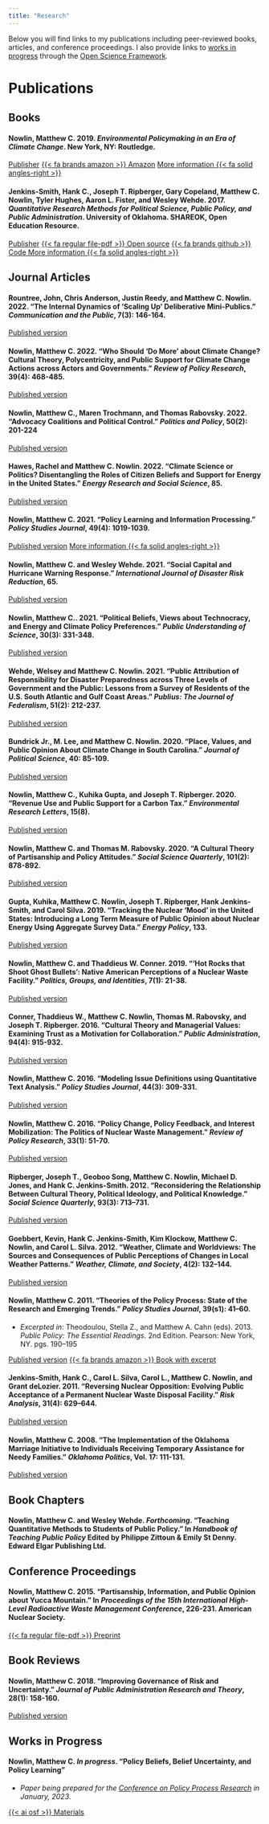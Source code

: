 ```yaml
---
title: "Research"
---
```


Below you will find links to my publications including peer-reviewed books, articles, and conference proceedings. I also provide links to [works in progress](#works-in-progress) through the [Open Science Framework](https://osf.io/). 

# Publications

## Books

#### **Nowlin, Matthew C.** 2019. *Environmental Policymaking in an Era of Climate Change*. New York, NY: Routledge.

<div>
<a href="https://www.routledge.com/Environmental-Policymaking-in-an-Era-of-Climate-Change-1st-Edition/Nowlin/p/book/9781138216938"> 
<span class="badge bg-primary">Publisher</span></a > 
<a href="https://www.amazon.com/Environmental-Policymaking-Era-Climate-Change/dp/1138216933/ref=sr_1_2?keywords=Environmental+Policymaking+in+an+Era+of+Climate+Change&qid=1560292196&s=gateway&sr=8-2"><span class="badge bg-primary">{{< fa brands amazon >}} Amazon</span></a > 
<a href="/publications/env-book/index.html" itemprop="url"><span class="badge bg-primary">More information {{< fa solid angles-right >}}</span></a >
</div>

#### Jenkins-Smith, Hank C., Joseph T. Ripberger, Gary Copeland, **Matthew C. Nowlin**, Tyler Hughes, Aaron L. Fister, and Wesley Wehde. 2017. *Quantitative Research Methods for Political Science, Public Policy, and Public Administration*. University of Oklahoma. SHAREOK, Open Education Resource.

<div>
<a href="https://shareok.org/handle/11244/52244"> <span class="badge bg-primary">Publisher</span></a > 
<a href="https://shareok.org/bitstream/handle/11244/52244/Quantitative%20Research%20Methods%20For%20Political%20Science%2c%20Public%20Policy%20and%20Public%20Administration%2c%20With%20Applications%20in%20R.pdf?sequence=15&isAllowed=y"><span class="badge bg-primary">{{< fa regular file-pdf >}} Open source</span></a > 
<a href="https://github.com/ripberjt/qrmtextbook"><span class="badge bg-primary">{{< fa brands github >}} Code </span></a > 
<a href="/publications/stats-book/index.html" itemprop="url"><span class="badge bg-primary">More information {{< fa solid angles-right >}}</span></a > 
</div>

## Journal Articles

#### Rountree, John, Chris Anderson, Justin Reedy, and **Matthew C. Nowlin**. 2022. "The Internal Dynamics of 'Scaling Up' Deliberative Mini-Publics." *Communication and the Public*, 7(3): 146-164.

<div><a href="https://journals.sagepub.com/eprint/DYGPCUNWRHWWFKQGIYKN/full"> <span class="badge bg-primary">Published version</span></a ></div>

#### **Nowlin, Matthew C.** 2022. "Who Should 'Do More' about Climate Change? Cultural Theory, Polycentricity, and Public Support for Climate Change Actions across Actors and Governments." *Review of Policy Research*, 39(4): 468-485.

<div><a href="https://onlinelibrary.wiley.com/doi/full/10.1111/ropr.12468"> <span class="badge bg-primary">Published version</span></a ></div>

#### **Nowlin, Matthew C.**, Maren Trochmann, and Thomas Rabovsky. 2022. "Advocacy Coalitions and Political Control." *Politics and Policy*, 50(2): 201-224

<div><a href="https://onlinelibrary.wiley.com/doi/abs/10.1111/polp.12458"> <span class="badge bg-primary">Published version</span></a ></div>

#### Hawes, Rachel and **Matthew C. Nowlin**. 2022. "Climate Science or Politics? Disentangling the Roles of Citizen Beliefs and Support for Energy in the United States." *Energy Research and Social Science*, 85.

<div><a href="https://www.sciencedirect.com/science/article/abs/pii/S2214629621005065"> <span class="badge bg-primary">Published version</span></a ></div>

#### **Nowlin, Matthew C.** 2021. "Policy Learning and Information Processing." *Policy Studies Journal*, 49(4): 1019-1039.

<div><a href="https://onlinelibrary.wiley.com/doi/abs/10.1111/psj.12397"> <span class="badge bg-primary">Published version</span></a > 
<a href="/publications/policy-learning/index.html" itemprop="url"><span class="badge bg-primary">More information {{< fa solid angles-right >}}</span></a >
</div>

#### **Nowlin, Matthew C.** and Wesley Wehde. 2021. "Social Capital and Hurricane Warning Response." *International Journal of Disaster Risk Reduction*, 65.

<div><a href="https://www.sciencedirect.com/science/article/pii/S2212420921004970"> <span class="badge bg-primary">Published version</span></a ></div>

#### **Nowlin, Matthew C.**. 2021. "Political Beliefs, Views about Technocracy, and Energy and Climate Policy Preferences." *Public Understanding of Science*, 30(3): 331-348.

<div><a href="https://doi.org/10.1177/0963662520978567"> <span class="badge bg-primary">Published version</span></a ></div>

#### Wehde, Welsey and **Matthew C. Nowlin**. 2021. "Public Attribution of Responsibility for Disaster Preparedness across Three Levels of Government and the Public: Lessons from a Survey of Residents of the U.S. South Atlantic and Gulf Coast Areas." *Publius: The Journal of Federalism*, 51(2): 212-237.

<div><a href="https://academic.oup.com/publius/article-abstract/51/2/212/5943216?redirectedFrom=fulltext"> <span class="badge bg-primary">Published version</span></a ></div>

#### Bundrick Jr., M. Lee, and **Matthew C. Nowlin**. 2020. "Place, Values, and Public Opinion About Climate Change in South Carolina." *Journal of Political Science*, 40: 85-109.

<div><a href="https://digitalcommons.coastal.edu/jops/vol48/iss1/4"> <span class="badge bg-primary">Published version</span></a ></div>

#### **Nowlin, Matthew C.**, Kuhika Gupta, and Joseph T. Ripberger. 2020. "Revenue Use and Public Support for a Carbon Tax." *Environmental Research Letters*, 15(8).

<div><a href="https://iopscience.iop.org/article/10.1088/1748-9326/ab92c3"> <span class="badge bg-primary">Published version</span></a ></div>

#### **Nowlin, Matthew C.** and Thomas M. Rabovsky. 2020. "A Cultural Theory of Partisanship and Policy Attitudes." *Social Science Quarterly*, 101(2): 878-892.

<div><a href="https://onlinelibrary.wiley.com/doi/abs/10.1111/ssqu.12750"> <span class="badge bg-primary">Published version</span></a ></div>

#### Gupta, Kuhika, **Matthew C. Nowlin**, Joseph T. Ripberger, Hank Jenkins-Smith, and Carol Silva. 2019. "Tracking the Nuclear 'Mood' in the United States: Introducing a Long Term Measure of Public Opinion about Nuclear Energy Using Aggregate Survey Data." *Energy Policy*, 133.

<div><a href="https://www.sciencedirect.com/science/article/pii/S0301421519304665"> <span class="badge bg-primary">Published version</span></a ></div>

#### **Nowlin, Matthew C.** and Thaddieus W. Conner. 2019. "'Hot Rocks that Shoot Ghost Bullets': Native American Perceptions of a Nuclear Waste Facility." *Politics, Groups, and Identities*, 7(1): 21-38.

<div><a href="https://www.tandfonline.com/doi/abs/10.1080/21565503.2017.1304222?journalCode=rpgi20"> <span class="badge bg-primary">Published version</span></a ></div>

#### Conner, Thaddieus W., **Matthew C. Nowlin**, Thomas M. Rabovsky, and Joseph T. Ripberger. 2016. "Cultural Theory and Managerial Values: Examining Trust as a Motivation for Collaboration." *Public Administration*, 94(4): 915-932.

<div><a href="https://onlinelibrary.wiley.com/doi/abs/10.1111/padm.12200"> <span class="badge bg-primary">Published version</span></a ></div>

#### **Nowlin, Matthew C.** 2016. "Modeling Issue Definitions using Quantitative Text Analysis." *Policy Studies Journal*, 44(3): 309-331.

<div><a href="https://onlinelibrary.wiley.com/doi/abs/10.1111/psj.12110"> <span class="badge bg-primary">Published version</span></a ></div>

#### **Nowlin, Matthew C.** 2016. "Policy Change, Policy Feedback, and Interest Mobilization: The Politics of Nuclear Waste Management." *Review of Policy Research*, 33(1): 51-70.

<div><a href="https://onlinelibrary.wiley.com/doi/10.1111/ropr.12158"> <span class="badge bg-primary">Published version</span></a ></div>

#### Ripberger, Joseph T., Geoboo Song, **Matthew C. Nowlin**, Michael D. Jones, and Hank C. Jenkins-Smith. 2012. "Reconsidering the Relationship Between Cultural Theory, Political Ideology, and Political Knowledge." *Social Science Quarterly*, 93(3): 713--731.

<div><a href="https://onlinelibrary.wiley.com/doi/10.1111/j.1540-6237.2012.00884.x"> <span class="badge bg-primary">Published version</span></a ></div>

#### Goebbert, Kevin, Hank C. Jenkins-Smith, Kim Klockow, **Matthew C. Nowlin**, and Carol L. Silva. 2012. "Weather, Climate and Worldviews: The Sources and Consequences of Public Perceptions of Changes in Local Weather Patterns." *Weather, Climate, and Society*, 4(2): 132--144.

<div><a href="https://journals.ametsoc.org/view/journals/wcas/4/2/wcas-d-11-00044_1.xml"> <span class="badge bg-primary">Published version</span></a ></div>

#### **Nowlin, Matthew C.** 2011. "Theories of the Policy Process: State of the Research and Emerging Trends." *Policy Studies Journal*, 39(s1): 41--60. 
* *Excerpted in*: Theodoulou, Stella Z., and Matthew A. Cahn (eds). 2013. *Public Policy: The Essential Readings*. 2nd Edition. Pearson: New York, NY. pgs. 190--195 

<div><a href="https://onlinelibrary.wiley.com/doi/abs/10.1111/j.1541-0072.2010.00389_4.x"> <span class="badge bg-primary">Published version</span></a >
<a href="https://www.amazon.com/Public-Policy-Essential-Readings-2nd/dp/0205856330"> <span class="badge bg-primary">{{< fa brands amazon >}} Book with excerpt</span></a >
</div> 

#### Jenkins-Smith, Hank C., Carol L. Silva, Carol L., **Matthew C. Nowlin**, and Grant deLozier. 2011. "Reversing Nuclear Opposition: Evolving Public Acceptance of a Permanent Nuclear Waste Disposal Facility." *Risk Analysis*, 31(4): 629--644.

<div><a href="https://onlinelibrary.wiley.com/doi/10.1111/j.1539-6924.2010.01543.x"> <span class="badge bg-primary">Published version</span></a ></div> 

#### **Nowlin, Matthew C.** 2008. "The Implementation of the Oklahoma Marriage Initiative to Individuals Receiving Temporary Assistance for Needy Families." *Oklahoma Politics*, Vol. 17: 111-131.

<div><a href="https://ojs.library.okstate.edu/osu/index.php/OKPolitics/article/view/1181"> <span class="badge bg-primary">Published version</span></a ></div>

## Book Chapters 

#### **Nowlin, Matthew C.** and Wesley Wehde. _Forthcoming_. "Teaching Quantitative Methods to Students of Public Policy." In _Handbook of Teaching Public Policy_ Edited by Philippe Zittoun & Emily St Denny. Edward Elgar Publishing Ltd. 


## Conference Proceedings 

#### **Nowlin, Matthew C.** 2015. "Partisanship, Information, and Public Opinion about Yucca Mountain." In _Proceedings of the 15th International High-Level Radioactive Waste Management Conference_, 226-231. American Nuclear Society. 

<a href="/publications/yucca-party/ans2015.pdf"><span class="badge bg-primary">{{< fa regular file-pdf >}} Preprint</span></a > 

## Book Reviews 

#### **Nowlin, Matthew C.** 2018. "Improving Governance of Risk and Uncertainty." _Journal of Public Administration Research and Theory_, 28(1): 158-160.  

<div><a href="https://academic.oup.com/jpart/article/28/1/158/4100682"> <span class="badge bg-primary">Published version</span></a ></div>


## Works in Progress

#### **Nowlin, Matthew C.** _In progress_. "Policy Beliefs, Belief Uncertainty, and Policy Learning"
* _Paper being prepared for the [Conference on Policy Process Research](https://publicaffairs.ucdenver.edu/research-and-impact/research-centers/center-for-policy-and-democracy/conference-on-policy-process-research) in January, 2023_.

<a href="https://osf.io/m9bw7/?view_only=1b413472e8214e0398d9a614bce73b35"><span class="badge bg-primary">{{< ai osf >}} Materials</span></a > 


